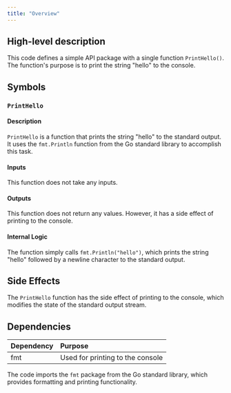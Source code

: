 ```yaml
---
title: "Overview"
---
```


## High-level description
This code defines a simple API package with a single function `PrintHello()`. The function's purpose is to print the string "hello" to the console.

## Symbols

### `PrintHello`
#### Description
`PrintHello` is a function that prints the string "hello" to the standard output. It uses the `fmt.Println` function from the Go standard library to accomplish this task.

#### Inputs
This function does not take any inputs.

#### Outputs
This function does not return any values. However, it has a side effect of printing to the console.

#### Internal Logic
The function simply calls `fmt.Println("hello")`, which prints the string "hello" followed by a newline character to the standard output.

## Side Effects
The `PrintHello` function has the side effect of printing to the console, which modifies the state of the standard output stream.

## Dependencies
| Dependency | Purpose |
|:-----------|:--------|
| fmt | Used for printing to the console |

The code imports the `fmt` package from the Go standard library, which provides formatting and printing functionality.